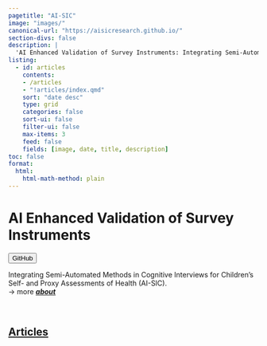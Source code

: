 ```yaml
---
pagetitle: "AI-SIC"
image: "images/"
canonical-url: "https://aisicresearch.github.io/"
section-divs: false
description: | 
  'AI Enhanced Validation of Survey Instruments: Integrating Semi-Automated Methods in Cognitive Interviews for Children’s Self- and Proxy-Assessments of Health'
listing:
  - id: articles
    contents: 
    - /articles
    - "!articles/index.qmd"
    sort: "date desc"
    type: grid
    categories: false
    sort-ui: false
    filter-ui: false
    max-items: 3
    feed: false
    fields: [image, date, title, description]
toc: false
format: 
  html:
    html-math-method: plain
---
```


# AI Enhanced Validation of Survey Instruments


:::: {.content-block}

[`<button type="button">GitHub</button>`{=html}](https://github.com/aisicresearch)


::: {.title-block}

::: {.img-text}
Integrating Semi-Automated Methods in Cognitive Interviews for Children’s Self- and Proxy Assessments of Health (AI-SIC).
<br>
→  more [***about***](about.qmd)


:::

:::

\

::::

<!-- Articles -->
:::{.content-block}

## [Articles](articles/index.qmd)

:::{#articles}
:::

:::

